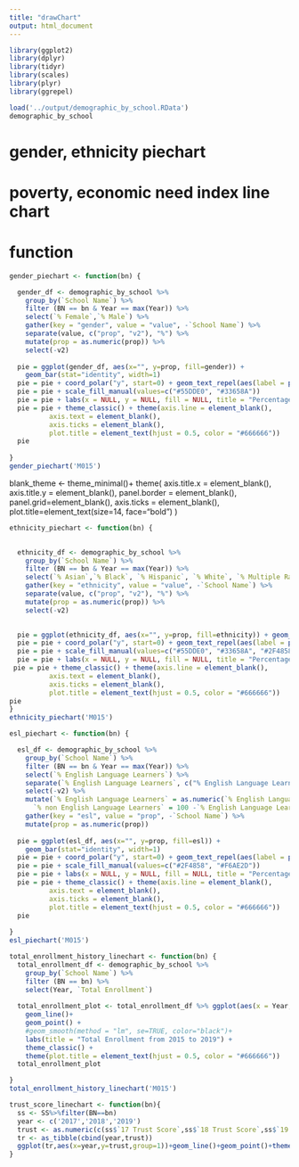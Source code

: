 ```yaml
---
title: "drawChart"
output: html_document
---
```


```r
library(ggplot2)
library(dplyr)
library(tidyr)
library(scales)
library(plyr)
library(ggrepel)
```


```r
load('../output/demographic_by_school.RData')
demographic_by_school
```

# gender, ethnicity piechart
# poverty, economic need index line chart
# function

```r
gender_piechart <- function(bn) {

  gender_df <- demographic_by_school %>% 
    group_by(`School Name`) %>% 
    filter (BN == bn & Year == max(Year)) %>%
    select(`% Female`,`% Male`) %>%
    gather(key = "gender", value = "value", -`School Name`) %>%
    separate(value, c("prop", "v2"), "%") %>%
    mutate(prop = as.numeric(prop)) %>%
    select(-v2)
  
  pie = ggplot(gender_df, aes(x="", y=prop, fill=gender)) +
    geom_bar(stat="identity", width=1)
  pie = pie + coord_polar("y", start=0) + geom_text_repel(aes(label = paste0(round(prop), "%")), position = position_stack(vjust = 0.5))
  pie = pie + scale_fill_manual(values=c("#55DDE0", "#33658A")) 
  pie = pie + labs(x = NULL, y = NULL, fill = NULL, title = "Percentages of the Gender")
  pie = pie + theme_classic() + theme(axis.line = element_blank(),
          axis.text = element_blank(),
          axis.ticks = element_blank(),
          plot.title = element_text(hjust = 0.5, color = "#666666"))
  pie
  
}
gender_piechart('M015')
```

  blank_theme <- theme_minimal()+
    theme(
    axis.title.x = element_blank(),
    axis.title.y = element_blank(),
    panel.border = element_blank(),
    panel.grid=element_blank(),
    axis.ticks = element_blank(),
    plot.title=element_text(size=14, face="bold")
    )
```r
ethnicity_piechart <- function(bn) {

  
  ethnicity_df <- demographic_by_school %>% 
    group_by(`School Name`) %>% 
    filter (BN == bn & Year == max(Year)) %>%
    select(`% Asian`,`% Black`, `% Hispanic`, `% White`, `% Multiple Race Categories Not Represented`) %>%
    gather(key = "ethnicity", value = "value", -`School Name`) %>%
    separate(value, c("prop", "v2"), "%") %>%
    mutate(prop = as.numeric(prop)) %>%
    select(-v2)
    

  pie = ggplot(ethnicity_df, aes(x="", y=prop, fill=ethnicity)) + geom_bar(stat="identity", width=1)
  pie = pie + coord_polar("y", start=0) + geom_text_repel(aes(label = paste0(round(prop), "%")), position = position_stack(vjust = 0.5))
  pie = pie + scale_fill_manual(values=c("#55DDE0", "#33658A", "#2F4858", "#F6AE2D", "#F26419")) 
  pie = pie + labs(x = NULL, y = NULL, fill = NULL, title = "Percentages of the Ethnicity")
 pie = pie + theme_classic() + theme(axis.line = element_blank(),
          axis.text = element_blank(),
          axis.ticks = element_blank(),
          plot.title = element_text(hjust = 0.5, color = "#666666"))
pie
} 
ethnicity_piechart('M015')
```

```r
esl_piechart <- function(bn) {

  esl_df <- demographic_by_school %>% 
    group_by(`School Name`) %>% 
    filter (BN == bn & Year == max(Year)) %>%
    select(`% English Language Learners`) %>%
    separate(`% English Language Learners`, c("% English Language Learners", "v2"), "%") %>%
    select(-v2) %>%
    mutate(`% English Language Learners` = as.numeric(`% English Language Learners`), 
      `% non English Language Learners` = 100 -`% English Language Learners`) %>%
    gather(key = "esl", value = "prop", -`School Name`) %>%
    mutate(prop = as.numeric(prop)) 
  
  pie = ggplot(esl_df, aes(x="", y=prop, fill=esl)) +
    geom_bar(stat="identity", width=1)
  pie = pie + coord_polar("y", start=0) + geom_text_repel(aes(label = paste0(round(prop), "%")), position = position_stack(vjust = 0.5))
  pie = pie + scale_fill_manual(values=c("#2F4858", "#F6AE2D")) 
  pie = pie + labs(x = NULL, y = NULL, fill = NULL, title = "Percentages of English Language Learners")
  pie = pie + theme_classic() + theme(axis.line = element_blank(),
          axis.text = element_blank(),
          axis.ticks = element_blank(),
          plot.title = element_text(hjust = 0.5, color = "#666666"))
  pie
  
}
esl_piechart('M015')
```

```r
total_enrollment_history_linechart <- function(bn) {
  total_enrollment_df <- demographic_by_school %>% 
    group_by(`School Name`) %>% 
    filter (BN == bn) %>%
    select(Year, `Total Enrollment`) 
  
  total_enrollment_plot <- total_enrollment_df %>% ggplot(aes(x = Year,y = `Total Enrollment`, group = 1)) +
    geom_line()+
    geom_point() +
    #geom_smooth(method = "lm", se=TRUE, color="black")+
    labs(title = "Total Enrollment from 2015 to 2019") +
    theme_classic() + 
    theme(plot.title = element_text(hjust = 0.5, color = "#666666"))
  total_enrollment_plot

}
total_enrollment_history_linechart('M015')
```
```r
trust_score_linechart <- function(bn){
  ss <- SS%>%filter(BN==bn)
  year <- c('2017','2018','2019')
  trust <- as.numeric(c(ss$`17 Trust Score`,ss$`18 Trust Score`,ss$`19 Trust Score`))
  tr <- as_tibble(cbind(year,trust))
  ggplot(tr,aes(x=year,y=trust,group=1))+geom_line()+geom_point()+theme_light()
}


```
